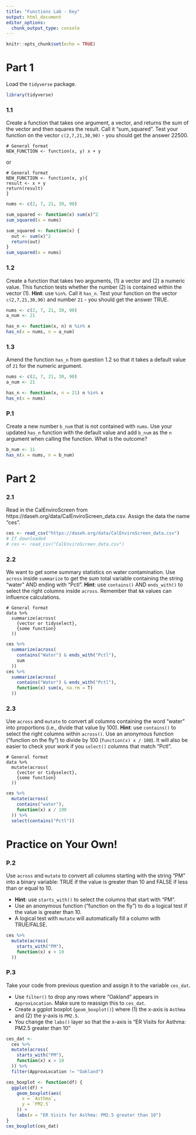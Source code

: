 ```yaml
---
title: "Functions Lab - Key"
output: html_document
editor_options:
  chunk_output_type: console
---
```


```r
knitr::opts_chunk$set(echo = TRUE)
```

# Part 1

Load the `tidyverse` package.

```r
library(tidyverse)
```

### 1.1

Create a function that takes one argument, a vector, and returns the sum of the vector and then squares the result. Call it "sum_squared". Test your function on the vector `c(2,7,21,30,90)` - you should get the answer 22500.

```
# General format
NEW_FUNCTION <- function(x, y) x + y
```
or

```
# General format
NEW_FUNCTION <- function(x, y){
result <- x + y
return(result)
}
```

```r
nums <- c(2, 7, 21, 30, 90)

sum_squared <- function(x) sum(x)^2
sum_squared(x = nums)

sum_squared <- function(x) {
  out <- sum(x)^2
  return(out)
}
sum_squared(x = nums)
```

### 1.2

Create a function that takes two arguments, (1) a vector and (2) a numeric value. This function tests whether the number (2) is contained within the vector (1). **Hint**: use `%in%`. Call it `has_n`. Test your function on the vector `c(2,7,21,30,90)` and number `21` - you should get the answer TRUE.

```r
nums <- c(2, 7, 21, 30, 90)
a_num <- 21

has_n <- function(x, n) n %in% x
has_n(x = nums, n = a_num)
```

### 1.3

Amend the function `has_n` from question 1.2 so that it takes a default value of `21` for the numeric argument.

```r
nums <- c(2, 7, 21, 30, 90)
a_num <- 21

has_n <- function(x, n = 21) n %in% x
has_n(x = nums)
```

### P.1

Create a new number `b_num` that is not contained with `nums`. Use your updated `has_n` function with the default value and add `b_num` as the `n` argument when calling the function. What is the outcome?

```r
b_num <- 11
has_n(x = nums, n = b_num)
```


# Part 2

### 2.1

Read in the CalEnviroScreen from https://daseh.org/data/CalEnviroScreen_data.csv. Assign the data the name "ces".

```r
ces <- read_csv("https://daseh.org/data/CalEnviroScreen_data.csv")
# If downloaded
# ces <- read_csv("CalEnviroScreen_data.csv")
```

### 2.2

We want to get some summary statistics on water contamination. Use `across` inside `summarize` to get the sum total variable containing the string "water" AND ending with "Pctl". **Hint**: use `contains()` AND `ends_with()` to select the right columns inside `across`. Remember that `NA` values can influence calculations.

```
# General format
data %>%
  summarize(across(
    {vector or tidyselect},
    {some function}
  ))
```

```r
ces %>%
  summarize(across(
    contains("Water") & ends_with("Pctl"),
    sum
  ))
ces %>%
  summarize(across(
    contains("Water") & ends_with("Pctl"),
    function(x) sum(x, na.rm = T)
  ))
```

### 2.3

Use `across` and `mutate` to convert all columns containing the word "water" into proportions (i.e., divide that value by 100). **Hint**: use `contains()` to select the right columns within `across()`. Use an anonymous function ("function on the fly") to divide by 100 (`function(x) x / 100`). It will also be easier to check your work if you `select()` columns that match "Pctl".

```
# General format
data %>%
  mutate(across(
    {vector or tidyselect},
    {some function}
  ))
```

```r
ces %>%
  mutate(across(
    contains("water"),
    function(x) x / 100
  )) %>%
  select(contains("Pctl"))
```


# Practice on Your Own!

### P.2

Use `across` and `mutate` to convert all columns starting with the string "PM" into a binary variable: TRUE if the value is greater than 10 and FALSE if less than or equal to 10. 

- **Hint**: use `starts_with()` to select the columns that start with "PM". 
- Use an anonymous function ("function on the fly") to do a logical test if the value is greater than 10.
- A logical test with `mutate` will automatically fill a column with TRUE/FALSE.

```r
ces %>%
  mutate(across(
    starts_with("PM"),
    function(x) x > 10
  ))
```

### P.3

Take your code from previous question and assign it to the variable `ces_dat`.

- Use `filter()` to drop any rows where "Oakland" appears in `ApproxLocation`. Make sure to reassign this to `ces_dat`.
- Create a ggplot boxplot (`geom_boxplot()`) where (1) the x-axis is `Asthma`  and (2) the y-axis is `PM2.5`.
- You change the `labs()` layer so that the x-axis is "ER Visits for Asthma: PM2.5 greater than 10"

```r
ces_dat <-
  ces %>%
  mutate(across(
    starts_with("PM"),
    function(x) x > 10
  )) %>%
  filter(ApproxLocation != "Oakland")

ces_boxplot <- function(df) {
  ggplot(df) +
    geom_boxplot(aes(
      x = `Asthma`,
      y = `PM2.5`
    )) +
    labs(x = "ER Visits for Asthma: PM2.5 greater than 10")
}
ces_boxplot(ces_dat)
```
